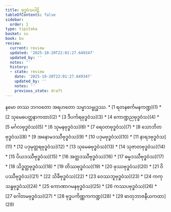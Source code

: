 ```yaml
---
title: ဗုဒ္ဓဝံသပါဠိ
tableOfContents: false
sidebar:
  order: 1
type: tipitaka
basket: su
book: bu
review:
  current: review
  updated: '2025-10-20T22:01:27.649347'
  updated_by: ''
  notes: ''
  history:
  - state: review
    date: '2025-10-20T22:01:27.649347'
    updated_by: ''
    notes: ''
    previous_state: draft
---
```


<Paragraph number="1" type="center" book="bu">
နမော တဿ ဘဂဝတော အရဟတော သမ္မာသမ္ဗုဒ္ဓဿ.

<ReviewStatus review={frontmatter.review} showDetails={true} />

<HypothesisAnnotation frontmatter={frontmatter} />


</Paragraph>

<TableOfContents book="bu">
* [1 ရတနစင်္ကမနကဏ္ဍ](1)
* [2 သုမေဓပတ္ထနာကထာ](2)
* [3 ဒီပင်္ကရဗုဒ္ဓဝံသ](3)
* [4 ကောဏ္ဍညဗုဒ္ဓဝံသ](4)
* [5 မင်္ဂလဗုဒ္ဓဝံသ](5)
* [6 သုမနဗုဒ္ဓဝံသ](6)
* [7 ရေဝတဗုဒ္ဓဝံသ](7)
* [8 သောဘိတဗုဒ္ဓဝံသ](8)
* [9 အနောမဒဿီဗုဒ္ဓဝံသ](9)
* [10 ပဒုမဗုဒ္ဓဝံသ](10)
* [11 နာရဒဗုဒ္ဓဝံသ](11)
* [12 ပဒုမုတ္တရဗုဒ္ဓဝံသ](12)
* [13 သုမေဓဗုဒ္ဓဝံသ](13)
* [14 သုဇာတဗုဒ္ဓဝံသ](14)
* [15 ပိယဒဿီဗုဒ္ဓဝံသ](15)
* [16 အတ္ထဒဿီဗုဒ္ဓဝံသ](16)
* [17 ဓမ္မဒဿီဗုဒ္ဓဝံသ](17)
* [18 သိဒ္ဓတ္ထဗုဒ္ဓဝံသ](18)
* [19 တိဿဗုဒ္ဓဝံသ](19)
* [20 ဖုဿဗုဒ္ဓဝံသ](20)
* [21 ဝိပဿီဗုဒ္ဓဝံသ](21)
* [22 သိခီဗုဒ္ဓဝံသ](22)
* [23 ဝေဿဘူဗုဒ္ဓဝံသ](23)
* [24 ကကုသန္ဓဗုဒ္ဓဝံသ](24)
* [25 ကောဏာဂမနဗုဒ္ဓဝံသ](25)
* [26 ကဿပဗုဒ္ဓဝံသ](26)
* [27 ဂေါတမဗုဒ္ဓဝံသ](27)
* [28 ဗုဒ္ဓပကိဏ္ဏကကဏ္ဍ](28)
* [29 ဓာတုဘာဇနီယကထာ](29)
</TableOfContents>